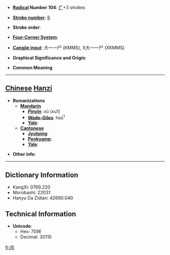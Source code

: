 * '''[[Wiktionary:Chinese radical index| Radical]] Number 104''': [[Wiktionary:Chinese radical index 疒|疒]]+3 strokes

* '''[[Wiktionary:Chinese total strokes index|Stroke number]]''': [[Wiktionary:Chinese total strokes index 8|8]]

* '''Stroke order''': 

* '''[[Wiktionary:Chinese four corner index|Four-Corner System]]''': 

* '''[[Wiktionary:Chinese Cangjie index|Cangjie input]]''': 大一一尸 (KMMS), X大一一尸 (XKMMS)

* '''Graphical Significance and Origin''': 

* '''Common Meaning'''
{{substub}}

----

== [[Chinese]] [[Hanzi]] ==

* '''Romanizations'''
** '''[[Mandarin]]'''
*** '''[[Pinyin]]''': xū (xu1)
*** '''[[Wade-Giles]]''': hsü<sup>1</sup>
*** '''[[Yale]]''': 
** '''[[Cantonese]]'''
*** '''[[Jyutping]]''':
*** '''[[Penkyamp]]''': 
*** '''[[Yale]]''': 

* '''Other info''': 

----

== Dictionary Information ==

* KangXi: 0769.220
* Morobashi: 22031
* Hanyu Da Zidian: 42660.040

== Technical Information ==

* '''Unicode''':
** Hex: 759E
** Decimal: 30110

[[fr:疞]]